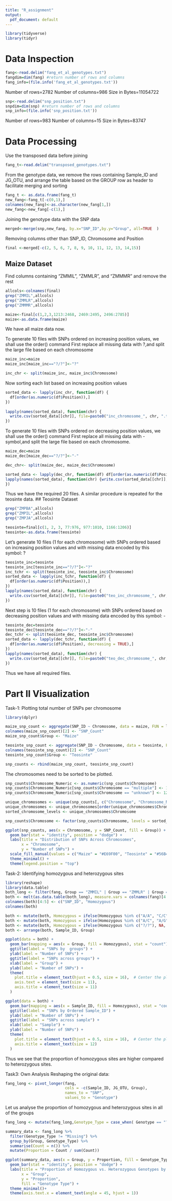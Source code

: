 ---
title: "R_assignment"
output:
  pdf_document: default
---

```{r}
library(tidyverse)
library(tidyr)
```

# Data Inspection

```{r}
fang<-read.delim("fang_et_al_genotypes.txt")
fangdim=dim(fang) #return number of rows and columns
fang_info=(file.info('fang_et_al_genotypes.txt'))
```
Number of rows=2782
Number of columns=986
Size in Bytes=11054722

```{r}
snp<-read.delim("snp_position.txt")
snpdim=dim(snp) #return number of rows and columns
snp_info=(file.info('snp_position.txt'))
```
Number of rows=983
Number of columns=15
Size in Bytes=83747

# Data Processing

Use the transposed data before joining

```{r}
fang_t<-read.delim("transposed_genotypes.txt")

```

From the genotype data, we remove the rows containing Sample_ID and JG_OTU, and arrange the table based on the GROUP row as header to facilitate merging and sorting

```{r}
fang_t <- as.data.frame(fang_t)
new_fang<-fang_t[-c(0,1),]
colnames(new_fang)<-as.character(new_fang[1,])
new_fang<-new_fang[-c(1),]
```

Joining the genotype data with the SNP data

```{r}
merged<-merge(snp,new_fang, by.x="SNP_ID",by.y="Group", all=TRUE  )
```

Removing columns other than SNP_ID, Chromosome and Position

```{r}
final <-merged[-c(2, 5, 6, 7, 8, 9, 10, 11, 12, 13, 14,15)]
```

## Maize Dataset

Find columns containing "ZMMIL", "ZMMLR", and "ZMMMR" and remove the rest

```{r, include=FALSE}
allcols<-colnames(final)
grep("ZMMIL",allcols)
grep("ZMMLR",allcols)
grep("ZMMMR",allcols)

```

```{r}
maize<-final[c(1,2,3,1213:2468, 2469:2495, 2496:2785)]
maize<-as.data.frame(maize)
```

We have all maize data now.

To generate 10 files with SNPs ordered on increasing position values, we shall use the order() command First replace all missing data with ?,and split the large file based on each chromosome

```{r}
maize_inc=maize
maize_inc[maize_inc=="?/?"]<-"?"
```

```{r}
inc_chr <- split(maize_inc, maize_inc$Chromosome)
```

Now sorting each list based on increasing position values

```{r,include=FALSE}
sorted_data <- lapply(inc_chr, function(df) {
  df[order(as.numeric(df$Position)),]
})
                      
lapply(names(sorted_data), function(chr) {
  write.csv(sorted_data[[chr]], file=paste0("inc_chromosome_", chr, ".txt"), row.names=FALSE)
})
```

To generate 10 files with SNPs ordered on decreasing position values, we shall use the order() command First replace all missing data with - symbol,and split the large file based on each chromosome.

```{r}
maize_dec=maize
maize_dec[maize_dec=="?/?"]<-"-"
```

```{r}
dec_chr<- split(maize_dec, maize_dec$Chromosome)
```

```{r,include=FALSE}
sorted_data <- lapply(dec_chr, function(df) df[order(as.numeric(df$Position), decreasing = TRUE),])
lapply(names(sorted_data), function(chr) {write.csv(sorted_data[[chr]], file=paste0("dec_chromosome_", chr, ".txt"), row.names=FALSE, quote=FALSE)
})
```

Thus we have the required 20 files. A similar procedure is repeated for the teosinte data.
## Teosinte Dataset

```{r,include=FALSE}
grep("ZMPBA",allcols)
grep("ZMPIL",allcols)
grep("ZMPJA",allcols)
```

```{r}
teosinte=final[c(1, 2, 3, 77:976, 977:1010, 1166:1206)]
teosinte<-as.data.frame(teosinte)
```

Let's generate 10 files (1 for each chromosome) with SNPs ordered based on increasing position values and with missing data encoded by this symbol: ?

```{r,include=FALSE}
teosinte_inc=teosinte
teosinte_inc[teosinte_inc=="?/?"]<-"?"
inc_tchr <- split(teosinte_inc, teosinte_inc$Chromosome)
sorted_data <- lapply(inc_tchr, function(df) {
  df[order(as.numeric(df$Position)),]
})
lapply(names(sorted_data), function(chr) {
  write.csv(sorted_data[[chr]], file=paste0("teo_inc_chromosome_", chr, ".txt"), row.names=FALSE)
})
```

Next step is 10 files (1 for each chromosome) with SNPs ordered based on decreasing position values and with missing data encoded by this symbol: -

```{r,include=FALSE}
teosinte_dec=teosinte
teosinte_dec[teosinte_dec=="?/?"]<-"-"
dec_tchr <- split(teosinte_dec, teosinte_inc$Chromosome)
sorted_data <- lapply(dec_tchr, function(df) {
  df[order(as.numeric(df$Position), decreasing = TRUE),]
})
lapply(names(sorted_data), function(chr) {
  write.csv(sorted_data[[chr]], file=paste0("teo_dec_chromosome_", chr, ".txt"), row.names=FALSE)
})
```

Thus we have all required files.

# Part II Visualization

Task-1: Plotting total number of SNPs per chromosome
```{r}
library(dplyr)
```
```{r}
maize_snp_count <- aggregate(SNP_ID ~ Chromosome, data = maize, FUN = length)
colnames(maize_snp_count)[2] <- "SNP_Count"
maize_snp_count$Group <- "Maize"
```

```{r}
teosinte_snp_count <- aggregate(SNP_ID ~ Chromosome, data = teosinte, FUN = length)
colnames(teosinte_snp_count)[2] <- "SNP_Count"
teosinte_snp_count$Group <- "Teosinte"
```
```{r}
snp_counts <- rbind(maize_snp_count, teosinte_snp_count)
```
The chromosomes need to be sorted to be plotted.

```{r}
snp_counts$Chromosome_Numeric <- as.numeric(snp_counts$Chromosome)
snp_counts$Chromosome_Numeric[snp_counts$Chromosome == "multiple"] <- 11
snp_counts$Chromosome_Numeric[snp_counts$Chromosome == "unknown"] <- 12

unique_chromosomes <- unique(snp_counts[, c("Chromosome", "Chromosome_Numeric")])
unique_chromosomes <- unique_chromosomes[order(unique_chromosomes$Chromosome_Numeric), ]
sorted_chromosome_levels <- unique_chromosomes$Chromosome

snp_counts$Chromosome <- factor(snp_counts$Chromosome, levels = sorted_chromosome_levels)

ggplot(snp_counts, aes(x = Chromosome, y = SNP_Count, fill = Group)) +
  geom_bar(stat = "identity", position = "dodge") +
  labs(title = "Distribution of SNPs Across Chromosomes",
       x = "Chromosome",
       y = "Number of SNPs") +
  scale_fill_manual(values = c("Maize" = "#E69F00", "Teosinte" = "#56B4E9")) +
  theme_minimal() +
  theme(legend.position = "top")
```
Task-2: Identifying homozygous and heterozygous sites


```{r,include=FALSE}
library(reshape)
library(data.table)
both_long <- filter(fang, Group == "ZMMIL" | Group == "ZMMLR" | Group == "ZMMMR" | Group == "ZMPBA" | Group == "ZMPIL" | Group == "ZMPJA")
both <- melt(as.data.table(both_long), measure.vars = colnames(fang)[4:986])
colnames(both)[4:5] <- c("SNP_ID", "Homozygous")
colnames(both)
```
```{r}
both <- mutate(both, Homozygous = ifelse(Homozygous %in% c("A/A", "C/C", "G/G", "T/T"), TRUE, Homozygous))
both <- mutate(both, Homozygous = ifelse(Homozygous %in% c("A/C", "A/G", "A/T", "C/G", "C/T", "G/T"), FALSE, Homozygous))
both <- mutate(both, Homozygous = ifelse(Homozygous %in% c("?/?"), NA, Homozygous))
both <- arrange(both, Sample_ID, Group)
```


```{r}
ggplot(data = both) +
  geom_bar(mapping = aes(x = Group, fill = Homozygous), stat = "count") +
  ggtitle(label = "SNPs by  groups") +
  ylab(label = "Number of SNPs") +
  ggtitle(label = "SNPs across groups") +
  xlab(label = "Group") +
  ylab(label = "Number of SNPs") +
  theme(
    plot.title = element_text(hjust = 0.5, size = 16),  # Center the plot title
    axis.text = element_text(size = 11),
    axis.title = element_text(size = 11)
  )

```
```{r}
ggplot(data = both) +
  geom_bar(mapping = aes(x = Sample_ID, fill = Homozygous), stat = "count") +
  ggtitle(label = "SNPs by Ordered Sample_ID") +
  ylab(label = "Number of SNPs") +
  ggtitle(label = "SNPs across sample") +
  xlab(label = "Sample") +
  ylab(label = "Number of SNPs") +
  theme(
    plot.title = element_text(hjust = 0.5, size = 16),  # Center the plot title
    axis.title = element_text(size = 12)
  )
```
Thus we see that the proportion of homozygous sites are higher compared to heterozygous sites.


Task3: Own Analysis
Reshaping the original data:

```{r}
fang_long <- pivot_longer(fang, 
                          cols = -c(Sample_ID, JG_OTU, Group), 
                          names_to = "SNP", 
                          values_to = "Genotype")
```

Let us analyse the proportion of homozygous and heterozygous sites in all of the groups
```{r}
fang_long <- mutate(fang_long,Genotype_Type = case_when( Genotype == "?" ~ "Missing", str_detect(Genotype, "/") & str_sub(Genotype, 1, 1) ==str_sub(Genotype, 3, 3) ~ "Homozygous", str_detect(Genotype, "/") & str_sub(Genotype, 1, 1) != str_sub(Genotype, 3, 3) ~ "Heterozygous",TRUE ~ "Other" ))
```

```{r,include=FALSE}
summary_data <- fang_long %>%
  filter(Genotype_Type != "Missing") %>%  
  group_by(Group, Genotype_Type) %>%
  summarise(Count = n()) %>%
  mutate(Proportion = Count / sum(Count))
```
```{r}
ggplot(summary_data, aes(x = Group, y = Proportion, fill = Genotype_Type)) +
  geom_bar(stat = "identity", position = "dodge") +
  labs(title = "Proportion of Homozygous vs. Heterozygous Genotypes by Group",
       x = "Group",
       y = "Proportion",
       fill = "Genotype Type") +
  theme_minimal()+
  theme(axis.text.x = element_text(angle = 45, hjust = 1))
```

